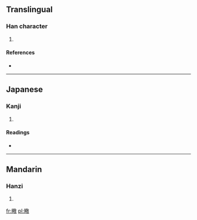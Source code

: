 ==Translingual==

===Han character===
{{Han char|rn=72|rad=日|as=13|sn=17|four=|canj=日廿口大 (ATRK)}}

# {{defn|Han|sort=日13}}

====References====
* {{Han ref|kx=0500.340|dkj=14202|dj=0871.010|hdz=21537.200|uh=66D4|ud=26324}}

----

==Japanese==

===Kanji===
{{ja-kanji|grade=|rs=日13}}

# {{defn|Japanese|sort=日13}}

====Readings====
* {{ja-readings|on=[[けい]] (kei), [[ぎょう]] (gyō)|kun=[[あきらか]] (akiraka), [[かわく]] (kawaku)}}

----

==Mandarin==

===Hanzi===
{{cmn-hanzi|pin=[[jìng]] ([[jing4]]), [[shǔ]] ([[shu3]])|wg=ching<sup>4</sup>, shu<sup>3</sup>}}

# {{defn|Mandarin|sort=日13}}

[[fr:曔]]
[[pl:曔]]
